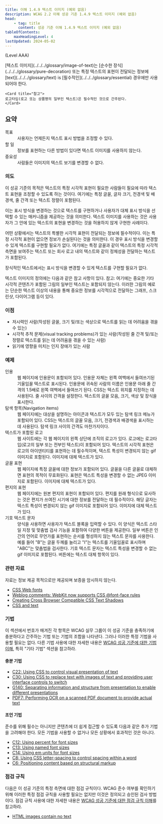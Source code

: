 ```yaml
---
title: 이해 1.4.9 텍스트 이미지 (예외 없음)
description: WCAG 2.2 이해 성공 기준 1.4.9 텍스트 이미지 (예외 없음)
head:
    - tag: title
      content: 성공 기준 이해 1.4.9 텍스트 이미지 (예외 없음)
tableOfContents:
    maxHeadingLevel: 4
lastUpdated: 2024-05-02
---
```



(Level AAA)

<Card title="성공 기준(SC)">
[텍스트 이미지](../../../glossary/image-of-text)는 [순수한 장식](../../../glossary/pure-decoration) 또는 특정 텍스트의 표현이 전달되는 정보에 [text](../../../glossary/text) is [필수적인](../../../glossary/essential) 경우에만 사용되어야 한다.

    <Card title="참고">
    로고타입(로고 또는 상품명의 일부인 텍스트)은 필수적인 것으로 간주된다.
    </Card>
</Card>

## 요약

<dl>
<dt>목표</dt>
<dd>사용자는 언제든지 텍스트 표시 방법을 조정할 수 있다.</dd>
<dt>할 일</dt>
<dd>정보를 표현하는 다른 방법이 있다면 텍스트 이미지를 사용하지 않는다.</dd>
<dt>중요성</dt>
<dd>사람들은 이미지의 텍스트 보기를 변경할 수 없다.</dd>
</dl>

### 의도

이 성공 기준의 목적은 텍스트의 특정 시각적 표현이 필요한 사람들이 필요에 따라 텍스트 표현을 조정할 수 있도록 하는 것이다. 여기에는 특정 글꼴, 글자 크기, 전경색 및 배경색, 줄 간격 또는 텍스트 정렬이 포함된다.

이는 표시 방식을 변경하는 것으로 텍스트를 구현하거나 사용자가 대체 표시 방식을 선택할 수 있는 매커니즘을 제공하는 것을 의미한다. 텍스트 이미지를 사용하는 것은 사용자가 그 안에 있는 텍스트의 표현을 변경하는 것을 허용하지 않게 구현한 사례이다.

어떤 상황에서는 텍스트의 특별한 시각적 표현이 전달되는 정보에 필수적이다. 이는 특정 시각적 표현이 없으면 정보가 손실된다는 것을 의미한다. 이 경우 표시 방식을 변경할 수 있게 텍스트를 구현할 필요가 없다. 여기에는 특정 글꼴과 같이 텍스트의 특정 시각적 측면을 보여주는 텍스트 또는 회사 로고 내의 텍스트와 같이 정체성을 전달하는 텍스트가 포함된다.

장식적인 텍스트에서는 표시 방식을 변경할 수 있게 텍스트를 구현할 필요가 없다.

텍스트 이미지의 정의에는 다음과 같은 참고 사항이 있다. 참고: 여기에는 중요한 기타 시각적 콘텐츠가 포함된 그림의 일부인 텍스트는 포함되지 않는다. 이러한 그림의 예로는 단순한 텍스트 이상의 내용을 통해 중요한 정보를 시각적으로 전달하는 그래프, 스크린샷, 다이어그램 등이 있다.

### 이점

*   저시력인 사람(작성된 글꼴, 크기 및/또는 색상으로 텍스트를 읽는 데 어려움을 겪을 수 있는)
*   시각적 추적 문제(<span lang="en">visual tracking problems</span>)가 있는 사람(작성된 줄 간격 및/또는 정렬로 텍스트를 읽는 데 어려움을 겪을 수 있는 사람)
*   읽기에 영향을 미치는 인지 장애가 있는 사람

### 예제

<dl>
    <dt>인용</dt>
    <dd>
        웹 페이지에 인용문이 포함되어 있다. 인용문 자체는 왼쪽 여백에서 들여쓰기된 기울임꼴 텍스트로 표시된다. 인용문에 귀속된 사람의 이름은 인용문 아래 줄 간격의 1.5배로 왼쪽 여백에서 들여쓰기 된다. CSS는 텍스트 위치를 지정하는 데 사용된다. 줄 사이의 간격을 설정한다. 텍스트의 글꼴 모음, 크기, 색상 및 장식을 표시한다.
    </dd>
    <dt>탐색 항목(Navigation items)</dt>
    <dd>
        웹 페이지에는 대상을 설명하는 아이콘과 텍스트가 모두 있는 탐색 링크 메뉴가 포함되어 있다. CSS는 텍스트의 글꼴 모음, 크기, 전경색과 배경색을 표시하는 데 사용된다. 탐색 링크 사이의 간격도 마찬가지이다.
    </dd>
    <dt> 텍스트가 포함된 로고</dt>
    <dd>
        웹 사이트에는 각 웹 페이지의 왼쪽 상단에 조직의 로고가 있다. 로고에는 로고타입(로고의 일부 또는 전부인 텍스트)이 포함되어 있다. 텍스트의 시각적 표현은 로고의 아이덴티티를 표현하는 데 필수적이며, 텍스트 특성이 변경되지 않는 gif 이미지로 포함된다. 이미지에 대체 텍스트가 있다.
    </dd>
    <dt>글꼴 표현</dt>
    <dd>
        웹 페이지에 특정 글꼴에 대한 정보가 포함되어 있다. 글꼴을 다른 글꼴로 대체하면 표현의 목적이 무효화된다. 표현은 텍스트 특성을 변경할 수 없는 JPEG 이미지로 포함된다. 이미지에 대체 텍스트가 있다.
    </dd>
    <dt>편지의 표현</dt>
    <dd>
        웹 페이지에는 원본 편지의 표현이 포함되어 있다. 편지를 원래 형식으로 묘사하는 것은 편지가 쓰여진 시기에 대한 정보를 전달하는 데 필수적이다. 해당 글자는 텍스트 특성이 변경되지 않는 gif 이미지로 포함되어 있다. 이미지에 대체 텍스트가 있다.
    </dd>
    <dt>기호 텍스트 문자</dt>
    <dd>
        양식을 사용하면 사용자가 텍스트 블록을 입력할 수 있다. 이 양식은 텍스트 스타일 지정 및 맞춤법 검사 기능을 포함하여 다양한 버튼을 제공한다. 일부 버튼은 인간의 언어로 무언가를 표현하는 순서를 형성하지 않는 텍스트 문자를 사용한다. 예를 들어 "B"는 글꼴 두께를 늘리고 "I"는 텍스트를 기울임꼴로 표시하며 "ABC"는 맞춤법을 검사한다. 기호 텍스트 문자는 텍스트 특성을 변경할 수 없는 gif 이미지로 포함된다. 버튼에는 텍스트 대체 항목이 있다.
    </dd>
</dl>

### 관련 자료

자료는 정보 제공 목적으로만 제공되며 보증을 암시하지 않는다.

*   [CSS Web fonts](http://alistapart.com/article/cssatten)
*   [Weblog comments: WebKit now supports CSS @font-face rules](http://clagnut.com/blog/2042/)
*   [Creating Cross Browser Compatible CSS Text Shadows](http://www.workingwith.me.uk/articles/css/cross-browser-drop-shadows)
*   [CSS and text](http://www.yourhtmlsource.com/stylesheets/csstext.html)

### 기법

이 섹션에서 번호가 매겨진 각 항목은 WCAG 실무 그룹이 이 성공 기준을 충족하기에 충분하다고 간주하는 기법 또는 기법의 조합을 나타낸다. 그러나 이러한 특정 기법을 사용할 필요는 없다. 다른 기법 사용에 대한 자세한 내용은 [WCAG 성공 기준에 대한 기법 이해](../understanding-techniques), 특히 "기타 기법" 섹션을 참고하라.

#### 충분 기법

*   [C22: Using CSS to control visual presentation of text](https://www.w3.org/WAI/WCAG22/Techniques/css/C22)
*   [C30: Using CSS to replace text with images of text and providing user interface controls to switch](https://www.w3.org/WAI/WCAG22/Techniques/css/C30)
*   [G140: Separating information and structure from presentation to enable different presentations](https://www.w3.org/WAI/WCAG22/Techniques/general/G140)
*   [PDF7: Performing OCR on a scanned PDF document to provide actual text](https://www.w3.org/WAI/WCAG22/Techniques/pdf/PDF7)

#### 조언 기법

준수를 위해 필수는 아니지만 콘텐츠에 더 쉽게 접근할 수 있도록 다음과 같은 추가 기법을 고려해야 한다. 모든 기법을 사용할 수 없거나 모든 상황에서 효과적인 것은 아니다.

*   [C12: Using percent for font sizes](https://www.w3.org/WAI/WCAG22/Techniques/css/C12)
*   [C13: Using named font sizes](https://www.w3.org/WAI/WCAG22/Techniques/css/C13)
*   [C14: Using em units for font sizes](https://www.w3.org/WAI/WCAG22/Techniques/css/C14)
*   [C8: Using CSS letter-spacing to control spacing within a word](https://www.w3.org/WAI/WCAG22/Techniques/css/C8)
*   [C6: Positioning content based on structural markup](https://www.w3.org/WAI/WCAG22/Techniques/css/C6)

### 점검 규칙

다음은 이 성공 기준의 특정 측면에 대한 점검 규칙이다. WCAG 준수 여부를 확인하기 위해 이러한 특정 점검 규칙을 사용할 필요는 없지만 이것은 정의되고 승인된 검사 방법이다. 점검 규칙 사용에 대한 자세한 내용은 [WCAG 성공 기준에 대한 점검 규칙 이해](../understanding-act-rules)를 참고하라.

*   [HTML images contain no text](https://www.w3.org/WAI/standards-guidelines/act/rules/0va7u6/)


